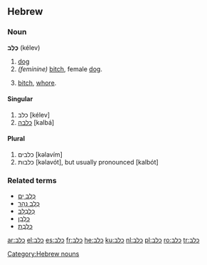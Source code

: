 ==Hebrew==

===Noun===
'''כֶּלֶב''' (kélev) {{m}}

# [[dog]]
#''(feminine)'' [[bitch]], female [[dog]].
# {{context|feminine|pejorative|lang=he}} [[bitch]], [[whore]].

====Singular====
# כלב {{m}} {{s}} [kélev]
# [[כלבה]] {{f}} {{s}} [kalbá]

====Plural====
# כלבים {{m}} {{p}} [kəlavím]
# כלבות {{f}} {{p}} [kəlavót], but usually pronounced [kalbót]

===Related terms===
*[[כלב ים|כֶּלֶב יָם]]
*[[כלב נהר|כֶּלֶב נָהָר]]
*[[כלבלב|כְּלַבְלָב]]
*[[כלבן|כַּלְבָן]]
*[[כלבת|כַּלֶּבֶת]]

[[Category:Hebrew nouns]]

[[ar:כלב]]
[[el:כלב]]
[[es:כלב]]
[[fr:כלב]]
[[he:כלב]]
[[ku:כלב]]
[[nl:כלב]]
[[pl:כלב]]
[[ro:כלב]]
[[tr:כלב]]